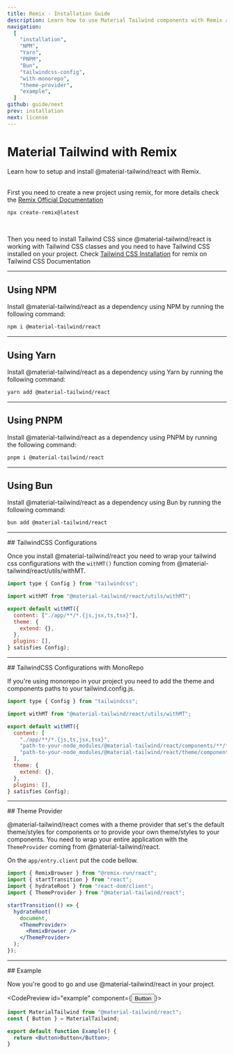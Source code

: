 ```yaml
---
title: Remix - Installation Guide
description: Learn how to use Material Tailwind components with Remix and Tailwind CSS to easily create elegant and flexible pages.
navigation:
  [
    "installation",
    "NPM",
    "Yarn",
    "PNPM",
    "Bun",
    "tailwindcss-config",
    "with-monorepo",
    "theme-provider",
    "example",
  ]
github: guide/next
prev: installation
next: license
---
```


# Material Tailwind with Remix

<span id="installation" className="scroll-mt-48" />
Learn how to setup and install @material-tailwind/react with Remix.

<br />
<br />

First you need to create a new project using remix, for more details check the <a target="_blank" className="font-medium hover:text-blue-500 transition-colors" href="https://remix.run/docs/en/main?ref=material-tailwind">Remix Official Documentation</a>

```bash
npx create-remix@latest
```

<br />

Then you need to install Tailwind CSS since @material-tailwind/react is working with Tailwind CSS classes and you need to have Tailwind CSS installed on your project.
Check <a href="https://tailwindcss.com/docs/guides/remix?ref=material-tailwind" target="_blank" className="font-medium hover:text-blue-500 transition-colors">Tailwind CSS Installation</a> for remix on Tailwind CSS Documentation

---

## Using NPM

Install @material-tailwind/react as a dependency using NPM by running the following command:

<span id="NPM" className="scroll-mt-48" />

```bash
npm i @material-tailwind/react
```

---

## Using Yarn

Install @material-tailwind/react as a dependency using Yarn by running the following command:

<span id="Yarn" className="scroll-mt-48" />

```bash
yarn add @material-tailwind/react
```

---

## Using PNPM

Install @material-tailwind/react as a dependency using PNPM by running the following command:

<span id="PNPM" className="scroll-mt-48" />

```bash
pnpm i @material-tailwind/react
```

---

## Using Bun

Install @material-tailwind/react as a dependency using Bun by running the following command:

<span id="Bun" className="scroll-mt-48" />

```bash
bun add @material-tailwind/react
```

---

<DocsTitle href="tailwindcss-config">
## TailwindCSS Configurations
</DocsTitle>

<span id="tailwindcss-config" className="scroll-mt-48" />

Once you install @material-tailwind/react you need to wrap your tailwind css configurations with the <Code>withMT()</Code> function coming from @material-tailwind/react/utils/withMT.

```js {3, 5, 11}
import type { Config } from "tailwindcss";

import withMT from "@material-tailwind/react/utils/withMT";

export default withMT({
  content: ["./app/**/*.{js,jsx,ts,tsx}"],
  theme: {
    extend: {},
  },
  plugins: [],
} satisfies Config);
```

---

<DocsTitle href="with-monorepo">
## TailwindCSS Configurations with MonoRepo
</DocsTitle>

<span id="with-monorepo" className="scroll-mt-48" />

If you're using monorepo in your project you need to add the theme and components paths to your tailwind.config.js.

```js {8,9}
import type { Config } from "tailwindcss";

import withMT from "@material-tailwind/react/utils/withMT";

export default withMT({
  content: [
    "./app/**/*.{js,ts,jsx,tsx}",
    "path-to-your-node_modules/@material-tailwind/react/components/**/*.{js,ts,jsx,tsx}",
    "path-to-your-node_modules/@material-tailwind/react/theme/components/**/*.{js,ts,jsx,tsx}",
  ],
  theme: {
    extend: {},
  },
  plugins: [],
} satisfies Config);
```

---

<DocsTitle href="theme-prof">
## Theme Provider
</DocsTitle>

<span id="theme-provider" className="scroll-mt-48" />

@material-tailwind/react comes with a theme provider that set's the default theme/styles for components or to provide your own theme/styles to your components. You need to wrap your entire application with the <Code>ThemeProvider</Code> coming from @material-tailwind/react.

On the <Code>app/entry.client</Code> put the code bellow.

```jsx {4, 9, 11}
import { RemixBrowser } from "@remix-run/react";
import { startTransition } from "react";
import { hydrateRoot } from "react-dom/client";
import { ThemeProvider } from "@material-tailwind/react";

startTransition(() => {
  hydrateRoot(
    document,
    <ThemeProvider>
      <RemixBrowser />
    </ThemeProvider>
  );
});
```

---

<DocsTitle href="example">
## Example
</DocsTitle>

Now you're good to go and use @material-tailwind/react in your project.

<CodePreview id="example" component={<Button>Button</Button>}>
```jsx
import MaterialTailwind from "@material-tailwind/react";
const { Button } = MaterialTailwind;

export default function Example() {
  return <Button>Button</Button>;
}
```
</CodePreview>
